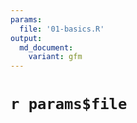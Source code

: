 ```yaml
---
params:
  file: '01-basics.R'
output: 
  md_document:
    variant: gfm
---
```


# `r params$file`

```r
```